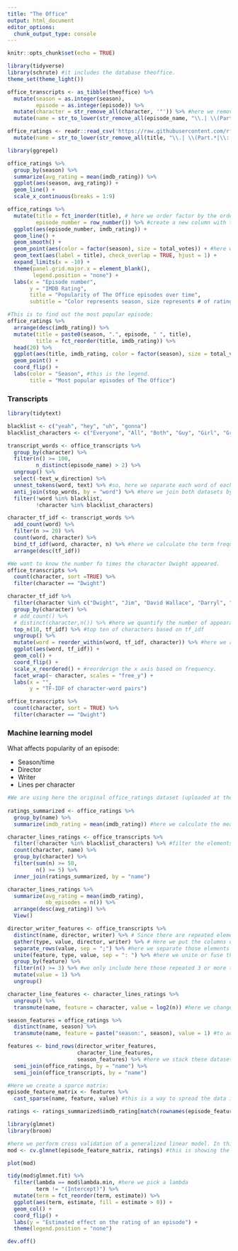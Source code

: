 ```yaml
---
title: "The Office"
output: html_document
editor_options: 
  chunk_output_type: console
---
```



```r
knitr::opts_chunk$set(echo = TRUE)
```

```r
library(tidyverse)
library(schrute) #it includes the database theoffice.
theme_set(theme_light())

office_transcripts <- as_tibble(theoffice) %>%
  mutate(season = as.integer(season),
         episode = as.integer(episode)) %>%
  mutate(character = str_remove_all(character, '"')) %>% #here we remove the "" in all elements of column character. 
  mutate(name = str_to_lower(str_remove_all(episode_name, "\\.| \\(Part.*"))) #here we remove . and (Part.*

office_ratings <- readr::read_csv('https://raw.githubusercontent.com/rfordatascience/tidytuesday/master/data/2020/2020-03-17/office_ratings.csv') %>%
  mutate(name = str_to_lower(str_remove_all(title, "\\.| \\(Part.*|\\: Part.*"))) # here we remove the periods, Part.*, and : Part.*
```

```r
library(ggrepel)

office_ratings %>%
  group_by(season) %>%
  summarize(avg_rating = mean(imdb_rating)) %>%
  ggplot(aes(season, avg_rating)) +
  geom_line() +
  scale_x_continuous(breaks = 1:9)

office_ratings %>%
  mutate(title = fct_inorder(title), # here we order factor by the order in which they appear.
         episode_number = row_number()) %>% #create a new column with the row number.
  ggplot(aes(episode_number, imdb_rating)) +
  geom_line() +
  geom_smooth() +
  geom_point(aes(color = factor(season), size = total_votes)) + #here we label the points on the line based on the factor season. 
  geom_text(aes(label = title), check_overlap = TRUE, hjust = 1) +
  expand_limits(x = -10) +
  theme(panel.grid.major.x = element_blank(),
        legend.position = "none") +
  labs(x = "Episode number",
       y = "IMDB Rating",
       title = "Popularity of The Office episodes over time",
       subtitle = "Color represents season, size represents # of ratings")
```

```r

#This is to find out the most popular episode:
office_ratings %>%
  arrange(desc(imdb_rating)) %>%
  mutate(title = paste0(season, ".", episode, " ", title),
         title = fct_reorder(title, imdb_rating)) %>%
  head(20) %>%
  ggplot(aes(title, imdb_rating, color = factor(season), size = total_votes)) +
  geom_point() +
  coord_flip() +
  labs(color = "Season", #this is the legend.
       title = "Most popular episodes of The Office")

```

### Transcripts
```r

library(tidytext)

blacklist <- c("yeah", "hey", "uh", "gonna")
blacklist_characters <- c("Everyone", "All", "Both", "Guy", "Girl", "Group")

transcript_words <- office_transcripts %>%
  group_by(character) %>%
  filter(n() >= 100,
         n_distinct(episode_name) > 2) %>%
  ungroup() %>%
  select(-text_w_direction) %>% 
  unnest_tokens(word, text) %>% #so, here we separate each word of each element of the column text and make it a row
  anti_join(stop_words, by = "word") %>% #here we join both datasets by the column word.
  filter(!word %in% blacklist,
         !character %in% blacklist_characters)

character_tf_idf <- transcript_words %>%
  add_count(word) %>%
  filter(n >= 20) %>%
  count(word, character) %>%
  bind_tf_idf(word, character, n) %>% #here we calculate the term frequency (tf) and the inverse document frequency (idf).
  arrange(desc(tf_idf))

#We want to know the number fo times the character Dwight appeared.
office_transcripts %>% 
  count(character, sort =TRUE) %>% 
  filter(character == "Dwight")


```

```r
character_tf_idf %>%
  filter(character %in% c("Dwight", "Jim", "David Wallace", "Darryl", "Jan", "Holly")) %>%
  group_by(character) %>%
  # add_count() %>% 
  # distinct(character,n()) %>% #here we quantify the number of appearances of each character. 
  top_n(10, tf_idf) %>% #top ten of characters based on tf_idf
  ungroup() %>%
  mutate(word = reorder_within(word, tf_idf, character)) %>% #here we reorder the column word by tf_idf within each character.
  ggplot(aes(word, tf_idf)) +
  geom_col() +
  coord_flip() +
  scale_x_reordered() + #reorderign the x axis based on frequency.
  facet_wrap(~ character, scales = "free_y") +
  labs(x = "",
       y = "TF-IDF of character-word pairs")
```

```r
office_transcripts %>%
  count(character, sort = TRUE) %>%
  filter(character == "Dwight")
```

### Machine learning model

What affects popularity of an episode:

* Season/time
* Director
* Writer
* Lines per character

```r
#We are using here the original office_ratings dataset (uploaded at the top of the script)
  
ratings_summarized <- office_ratings %>%
  group_by(name) %>%
  summarize(imdb_rating = mean(imdb_rating)) #here we calculate the mean of imdb_rating by unique names

character_lines_ratings <- office_transcripts %>%
  filter(!character %in% blacklist_characters) %>% #filter the elements that are in blacklist but not in character column.
  count(character, name) %>%
  group_by(character) %>%
  filter(sum(n) >= 50,
         n() >= 5) %>%
  inner_join(ratings_summarized, by = "name")

character_lines_ratings %>%
  summarize(avg_rating = mean(imdb_rating),
            nb_episodes = n()) %>%
  arrange(desc(avg_rating)) %>%
  View()

```

```r

director_writer_features <- office_transcripts %>%
  distinct(name, director, writer) %>% # Since there are repeated elements in name, director, and writer, we pass the function distinct to show just rows in which each element of these three variables are shown just once.
  gather(type, value, director, writer) %>% # Here we put the columns director and writer from horizontal to perpendicular as type and value. The rest of the columns will stay the same. 
  separate_rows(value, sep = ";") %>% #here we separate those elements in value that have ;
  unite(feature, type, value, sep = ": ") %>% #here we unite or fuse the columns type and value separated by : and name it as feature. 
  group_by(feature) %>%
  filter(n() >= 3) %>% #we only include here those repeated 3 or more times. 
  mutate(value = 1) %>%
  ungroup()

character_line_features <- character_lines_ratings %>%
  ungroup() %>%
  transmute(name, feature = character, value = log2(n)) #here we changes and only keep these columns. 

season_features = office_ratings %>%
  distinct(name, season) %>%
  transmute(name, feature = paste("season:", season), value = 1) #to add these variables and drop existing ones. 

features <- bind_rows(director_writer_features,
                      character_line_features,
                      season_features) %>% #here we stack these datasets on top of each other. 
  semi_join(office_ratings, by = "name") %>%
  semi_join(office_transcripts, by = "name")

```

```r
#Here we create a sparce matrix:
episode_feature_matrix <- features %>%
  cast_sparse(name, feature, value) #this is a way to spread the data included in these three variables. 

ratings <- ratings_summarized$imdb_rating[match(rownames(episode_feature_matrix), ratings_summarized$name)]

library(glmnet)
library(broom)

#here we perform cross validation of a generalized linear model. In this case we use the episode_feature_matrix to predict the ratings:
mod <- cv.glmnet(episode_feature_matrix, ratings) #this is showing the log(lambda) to see how it changes relative to mean-squared error.

plot(mod)

tidy(mod$glmnet.fit) %>%
  filter(lambda == mod$lambda.min, #here we pick a lambda
         term != "(Intercept)") %>%
  mutate(term = fct_reorder(term, estimate)) %>%
  ggplot(aes(term, estimate, fill = estimate > 0)) +
  geom_col() +
  coord_flip() +
  labs(y = "Estimated effect on the rating of an episode") +
  theme(legend.position = "none")

dev.off()

```
